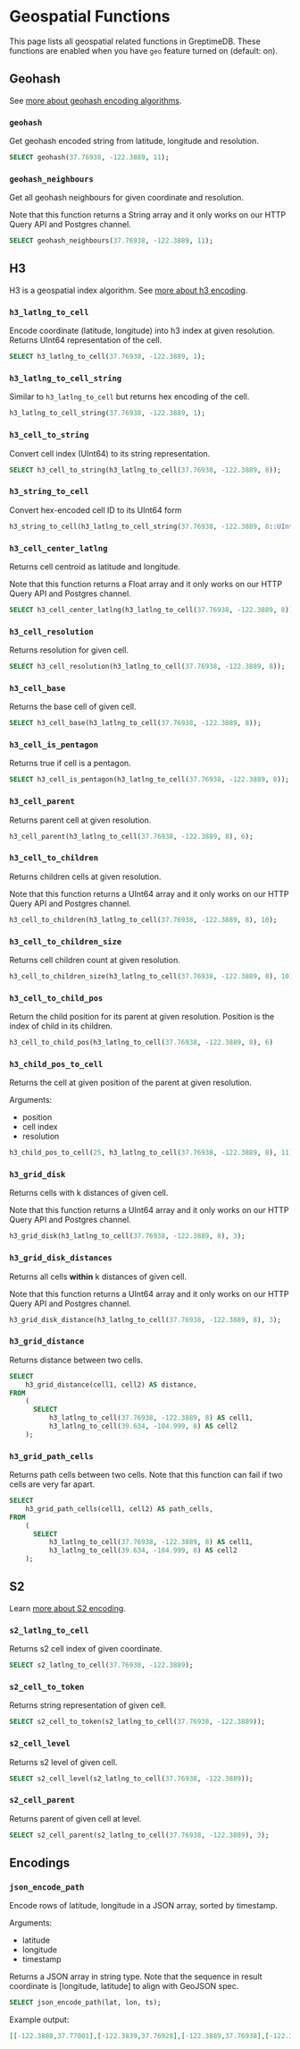 
# Geospatial Functions

This page lists all geospatial related functions in GreptimeDB. These functions
are enabled when you have `geo` feature turned on (default: on).

<TOCInline toc={toc} />

## Geohash

See [more about geohash encoding
algorithms](https://en.wikipedia.org/wiki/Geohash).

### `geohash`

Get geohash encoded string from latitude, longitude and resolution.

```sql
SELECT geohash(37.76938, -122.3889, 11);
```

### `geohash_neighbours`

Get all geohash neighbours for given coordinate and resolution.

Note that this function returns a String array and it only works on our HTTP
Query API and Postgres channel.

```sql
SELECT geohash_neighbours(37.76938, -122.3889, 11);
```

## H3

H3 is a geospatial index algorithm. See [more about h3
encoding](https://h3geo.org/).

### `h3_latlng_to_cell`

Encode coordinate (latitude, longitude) into h3 index at given
resolution. Returns UInt64 representation of the cell.

```sql
SELECT h3_latlng_to_cell(37.76938, -122.3889, 1);
```

### `h3_latlng_to_cell_string`

Similar to `h3_latlng_to_cell` but returns hex encoding of the cell.

```sql
h3_latlng_to_cell_string(37.76938, -122.3889, 1);
```

### `h3_cell_to_string`

Convert cell index (UInt64) to its string representation.

```sql
SELECT h3_cell_to_string(h3_latlng_to_cell(37.76938, -122.3889, 8));
```

### `h3_string_to_cell`

Convert hex-encoded cell ID to its UInt64 form

```sql
h3_string_to_cell(h3_latlng_to_cell_string(37.76938, -122.3889, 8::UInt64));
```

### `h3_cell_center_latlng`

Returns cell centroid as latitude and longitude.

Note that this function returns a Float array and it only works on our HTTP
Query API and Postgres channel.

```sql
SELECT h3_cell_center_latlng(h3_latlng_to_cell(37.76938, -122.3889, 8));
```

### `h3_cell_resolution`

Returns resolution for given cell.

```sql
SELECT h3_cell_resolution(h3_latlng_to_cell(37.76938, -122.3889, 8));
```

### `h3_cell_base`

Returns the base cell of given cell.

```sql
SELECT h3_cell_base(h3_latlng_to_cell(37.76938, -122.3889, 8));
```

### `h3_cell_is_pentagon`

Returns true if cell is a pentagon.

```sql
SELECT h3_cell_is_pentagon(h3_latlng_to_cell(37.76938, -122.3889, 8));
```

### `h3_cell_parent`

Returns parent cell at given resolution.

```sql
h3_cell_parent(h3_latlng_to_cell(37.76938, -122.3889, 8), 6);
```

### `h3_cell_to_children`

Returns children cells at given resolution.

Note that this function returns a UInt64 array and it only works on our HTTP
Query API and Postgres channel.

```sql
h3_cell_to_children(h3_latlng_to_cell(37.76938, -122.3889, 8), 10);
```

### `h3_cell_to_children_size`

Returns cell children count at given resolution.

```sql
h3_cell_to_children_size(h3_latlng_to_cell(37.76938, -122.3889, 8), 10);
```

### `h3_cell_to_child_pos`

Return the child position for its parent at given resolution. Position is the
index of child in its children.

```sql
h3_cell_to_child_pos(h3_latlng_to_cell(37.76938, -122.3889, 8), 6)
```

### `h3_child_pos_to_cell`

Returns the cell at given position of the parent at given resolution.

Arguments:

- position
- cell index
- resolution

```sql
h3_child_pos_to_cell(25, h3_latlng_to_cell(37.76938, -122.3889, 8), 11);
```

### `h3_grid_disk`

Returns cells with k distances of given cell.

Note that this function returns a UInt64 array and it only works on our HTTP
Query API and Postgres channel.

```sql
h3_grid_disk(h3_latlng_to_cell(37.76938, -122.3889, 8), 3);
```

### `h3_grid_disk_distances`

Returns all cells **within** k distances of given cell.

Note that this function returns a UInt64 array and it only works on our HTTP
Query API and Postgres channel.

```sql
h3_grid_disk_distance(h3_latlng_to_cell(37.76938, -122.3889, 8), 3);
```

### `h3_grid_distance`

Returns distance between two cells.

```sql
SELECT
    h3_grid_distance(cell1, cell2) AS distance,
FROM
    (
      SELECT
          h3_latlng_to_cell(37.76938, -122.3889, 8) AS cell1,
          h3_latlng_to_cell(39.634, -104.999, 8) AS cell2
    );
```

### `h3_grid_path_cells`

Returns path cells between two cells. Note that this function can fail if two
cells are very far apart.

```sql
SELECT
    h3_grid_path_cells(cell1, cell2) AS path_cells,
FROM
    (
      SELECT
          h3_latlng_to_cell(37.76938, -122.3889, 8) AS cell1,
          h3_latlng_to_cell(39.634, -104.999, 8) AS cell2
    );
```

## S2

Learn [more about S2 encoding](http://s2geometry.io/).

### `s2_latlng_to_cell`

Returns s2 cell index of given coordinate.

```sql
SELECT s2_latlng_to_cell(37.76938, -122.3889);
```

### `s2_cell_to_token`

Returns string representation of given cell.

```sql
SELECT s2_cell_to_token(s2_latlng_to_cell(37.76938, -122.3889));
```

### `s2_cell_level`

Returns s2 level of given cell.

```sql
SELECT s2_cell_level(s2_latlng_to_cell(37.76938, -122.3889));
```

### `s2_cell_parent`

Returns parent of given cell at level.

```sql
SELECT s2_cell_parent(s2_latlng_to_cell(37.76938, -122.3889), 3);
```

## Encodings

### `json_encode_path`

Encode rows of latitude, longitude in a JSON array, sorted by timestamp.

Arguments:

- latitude
- longitude
- timestamp

Returns a JSON array in string type. Note that the sequence in result coordinate
is [longitude, latitude] to align with GeoJSON spec.

```sql
SELECT json_encode_path(lat, lon, ts);
```

Example output:

```json
[[-122.3888,37.77001],[-122.3839,37.76928],[-122.3889,37.76938],[-122.382,37.7693]]
```
